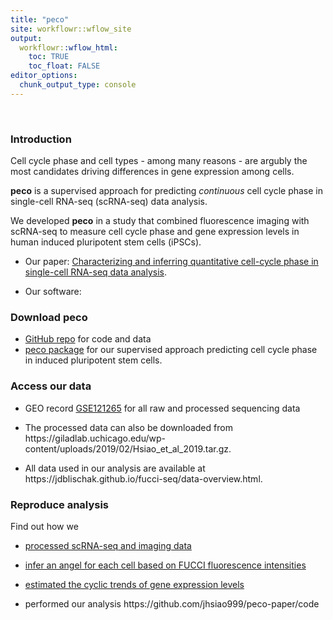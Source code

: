 ```yaml
---
title: "peco"
site: workflowr::wflow_site
output:
  workflowr::wflow_html:
    toc: TRUE
    toc_float: FALSE
editor_options:
  chunk_output_type: console
---
```


$~$

### Introduction

Cell cycle phase and cell types - among many reasons - are argubly the most candidates driving differences in gene expression among cells. 

__peco__ is a supervised approach for predicting _continuous_ cell cycle phase in single-cell RNA-seq (scRNA-seq) data analysis. 

We developed __peco__ in a study that combined fluorescence imaging with scRNA-seq to measure cell cycle phase and gene expression levels in human induced pluripotent stem cells (iPSCs). 


* Our paper: [Characterizing and inferring quantitative cell-cycle phase in single-cell RNA-seq data analysis](doi.org/10.1101/526848).

* Our software: 


### Download peco

* [GitHub repo](https://github.com/jdblischak/fucci-seq) for code and data
* [peco package](https://github.com/jhsiao999/peco) for our supervised approach predicting cell cycle phase in induced pluripotent stem cells.


### Access our data

* GEO record [GSE121265](http://www.ncbi.nlm.nih.gov/ geo/query/acc.cgi?acc=GSE121265) for all raw and processed sequencing data

* The processed data can also be downloaded from https://giladlab.uchicago.edu/wp-content/uploads/2019/02/Hsiao_et_al_2019.tar.gz.

* All data used in our analysis are available at https://jdblischak.github.io/fucci-seq/data-overview.html.


### Reproduce analysis

Find out how we 

* [processed scRNA-seq and imaging data](access_data.html)

* [infer an angel for each cell based on FUCCI fluorescence intensities](https://jdblischak.github.io/fucci-seq/images-circle-ordering-eval.html)

* [estimated the cyclic trends of gene expression levels](https://jdblischak.github.io/fucci-seq/npreg-trendfilter-quantile.html)


* performed our analysis 
https://github.com/jhsiao999/peco-paper/code

    












